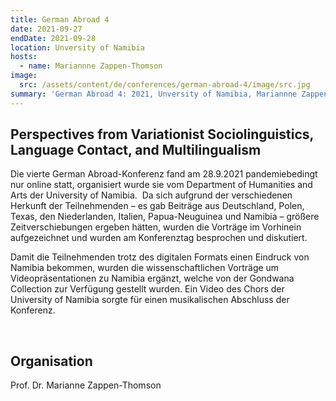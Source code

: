 ```yaml
---
title: German Abroad 4
date: 2021-09-27
endDate: 2021-09-28
location: Unversity of Namibia
hosts:
  - name: Mariannne Zappen-Thomson
image:
  src: /assets/content/de/conferences/german-abroad-4/image/src.jpg
summary: 'German Abroad 4: 2021, Unversity of Namibia, Mariannne Zappen-Thomson'
---
```

## Perspectives from Variationist Sociolinguistics, Language Contact, and Multilingualism

Die vierte German Abroad-Konferenz fand am 28.9.2021 pandemiebedingt nur online statt, organisiert wurde sie vom Department of Humanities and Arts der University of Namibia.  Da sich aufgrund der verschiedenen Herkunft der Teilnehmenden – es gab Beiträge aus Deutschland, Polen, Texas, den Niederlanden, Italien, Papua-Neuguinea und Namibia – größere Zeitverschiebungen ergeben hätten, wurden die Vorträge im Vorhinein aufgezeichnet und wurden am Konferenztag besprochen und diskutiert.

Damit die Teilnehmenden trotz des digitalen Formats einen Eindruck von Namibia bekommen, wurden die wissenschaftlichen Vorträge um Videopräsentationen zu Namibia ergänzt, welche von der Gondwana Collection zur Verfügung gestellt wurden. Ein Video des Chors der University of Namibia sorgte für einen musikalischen Abschluss der Konferenz.

 

## Organisation

Prof. Dr. Marianne Zappen-Thomson
